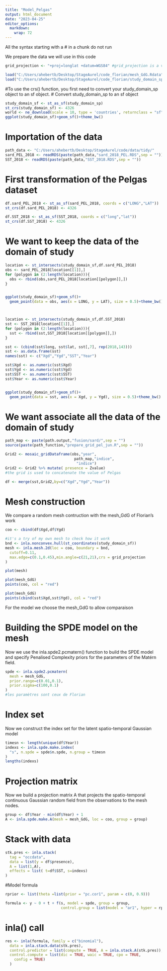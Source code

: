 ---
title: "Model_Pelgas"
output: html_document
date: "2023-04-25"
editor_options: 
  markdown: 
    wrap: 72
---

All the syntax starting with a \# in a chunk do not run

We prepare the data we will use in this code

```{r}
grid_projection <- "+proj=longlat +datum=WGS84" #grid_projection is a valid CRS specification in the PROJ.4 format

load("C:/Users/ahebertb/Desktop/StageAurel/code_florian/mesh_GdG.Rdata")
load("C:/Users/ahebertb/Desktop/StageAurel/code_florian/study_domain_sp.RData")


```

#To use the crs() function, you first need to convert your
study_domain_sp object to an sf object. \# Convert study_domain_sp to an
sf object

```{r}
study_domain_sf <- st_as_sf(study_domain_sp)
st_crs(study_domain_sf) <- 4326
world <- ne_download(scale = 10, type = 'countries', returnclass = "sf")
ggplot(study_domain_sf)+geom_sf()+theme_bw()
```

# Importation of the data

```{r}
path_data <- "C:/Users/ahebertb/Desktop/StageAurel/code/data/tidy/"
sard_PEL_2018 <- readRDS(paste(path_data,"sard_2018_PEL.RDS",sep = ""))
SST_2018 <- readRDS(paste(path_data,"SST_2018.RDS",sep = ""))
```

# First transformation of the Pelgas dataset

```{r}
df.sard_PEL_2018 <- st_as_sf(sard_PEL_2018, coords = c("LONG","LAT"))
st_crs(df.sard_PEL_2018) <- 4326

df.SST_2018 <- st_as_sf(SST_2018, coords = c("long","lat"))
st_crs(df.SST_2018) <- 4326
```

# We want to keep the data of the domain of study

```{r}
location <- st_intersects(study_domain_sf,df.sard_PEL_2018)
obs <- sard_PEL_2018[location[[1]],]
for (polygon in (2:length(location))){
  obs <- rbind(obs,sard_PEL_2018[location[[polygon]],])
}


ggplot(study_domain_sf)+geom_sf()+
  geom_point(data = obs, aes(x = LONG, y = LAT), size = 0.5)+theme_bw()



location <- st_intersects(study_domain_sf,df.SST_2018)
sst <- SST_2018[location[[1]],]
for (polygon in (2:length(location))){
  sst <- rbind(sst,SST_2018[location[[polygon]],])
}

sst <- (cbind(sst$long, sst$lat, sst[,7], rep(2018,143)))
sst <- as.data.frame(sst)
names(sst) <- c("Xgd","Ygd","SST","Year")

sst$Xgd <- as.numeric(sst$Xgd)
sst$Ygd <- as.numeric(sst$Ygd)
sst$SST <- as.numeric(sst$SST)
sst$Year <- as.numeric(sst$Year)


ggplot(study_domain_sf)+geom_sf()+
  geom_point(data = sst, aes(x = Xgd, y = Ygd), size = 0.5)+theme_bw()

```

# We want associate all the data of the domain of study
```{r}
path_map <- paste(path.output,"fusion/sard/",sep = "")
source(paste(path_function,"prepare_grid_pel_jun.R",sep = ""))

Grid2 <- mosaic_gridDataframe(obs,"year", 
                               path_map,"indice",
                                "indice")
Grid2 <- Grid2 %>% mutate( presence = Zvalue)
#the grid is used to concatenate the value of Pelgas 

df <- merge(sst,Grid2,by=c("Xgd","Ygd","Year"))

```



# Mesh construction

We compare a random mesh contruction with the mesh_GdG of Florian's work

```{r}
coo <- cbind(df$Xgd,df$Ygd)

#it's a try of my own mesh to check how it work
bnd <- inla.nonconvex.hull(st_coordinates(study_domain_sf))
mesh <- inla.mesh.2d(loc = coo, boundary = bnd,
  cutoff=0.11,
  max.edge=c(0.1,0.45),min.angle=c(21,21),crs = grid_projection
)

plot(mesh)

plot(mesh_GdG)
points(coo, col = "red")

plot(mesh_GdG)
points(cbind(sst$Xgd,sst$Ygd), col = "red")
```

For the model we choose the mesh_GdG to allow comparaison

# Building the SPDE model on the mesh

Now we use the inla.spde2.pcmatern() function to build the SPDE model
and specify Penalised Complexity priors for the parameters of the Matérn
field.

```{r}
spde <- inla.spde2.pcmatern(
  mesh = mesh_GdG,
  prior.range=c(0.01,0.1),
  prior.sigma=c(100,0.1)
)
#les paramètres sont ceux de Florian
```

# Index set

Now we construct the index set for the latent spatio-temporal Gaussian
model

```{r}
timesn <- length(unique(df$Year))
indexs <- inla.spde.make.index(
  "s", n.spde = spde$n.spde, n.group = timesn
)
lengths(indexs)
```

# Projection matrix

Now we build a projection matrix A that projects the spatio-temporal
continuous Gaussian random field from the observations to the mesh
nodes.

```{r}
group <- df$Year - min(df$Year) + 1
A <- inla.spde.make.A(mesh = mesh_GdG, loc = coo, group = group)
```


# Stack with data 

```{r}
stk.pres <- inla.stack(
  tag = "occdata",
  data = list(y = df$presence),
  A = list(1,A),
  effects = list( t=df$SST, s=indexs)
)


```

#Model formula

```{r}
rprior <- list(theta =list(prior = "pc.cor1", param = c(0, 0.9)))

formula <- y ~ 0 + t + f(s, model = spde, group = group,
                         control.group = list(model = "ar1", hyper = rprior))
```

# inla() call
```{r}

res <- inla(formula, family = c("binomial"), 
  data = inla.stack.data(stk.pres), 
  control.predictor = list(compute = TRUE, A = inla.stack.A(stk.pres)),
  control.compute = list(dic = TRUE, waic = TRUE, cpo = TRUE,
    config = TRUE)
  )
```


